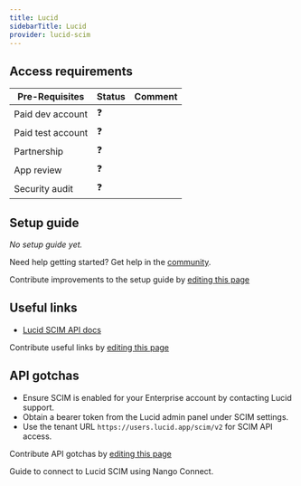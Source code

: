 ```yaml
---
title: Lucid
sidebarTitle: Lucid
provider: lucid-scim
---
```



<Overview />
<PreBuiltTooling />
<PreBuiltUseCases />

## Access requirements
| Pre-Requisites | Status | Comment|
| - | - | - |
| Paid dev account | ❓ |  |
| Paid test account | ❓ |  |
| Partnership | ❓ | |
| App review | ❓ |  |
| Security audit | ❓ | |

## Setup guide

_No setup guide yet._

<Tip>Need help getting started? Get help in the [community](https://nango.dev/slack).</Tip>

<Note>Contribute improvements to the setup guide by [editing this page](https://github.com/nangohq/nango/tree/master/docs-v2/integrations/all/lucid.mdx)</Note>

## Useful links

-   [Lucid SCIM API docs](https://lucid.readme.io/reference/overview-scim)

<Note>Contribute useful links by [editing this page](https://github.com/nangohq/nango/tree/master/docs-v2/integrations/all/lucid.mdx)</Note>

## API gotchas

- Ensure SCIM is enabled for your Enterprise account by contacting Lucid support.
- Obtain a bearer token from the Lucid admin panel under SCIM settings.
- Use the tenant URL `https://users.lucid.app/scim/v2` for SCIM API access.

<Note>Contribute API gotchas by [editing this page](https://github.com/nangohq/nango/tree/master/docs-v2/integrations/all/lucid.mdx)</Note>

<Card title="Connect to Lucid SCIM" icon="link" href="/integrations/all/lucid-scim/connect" horizontal>
  Guide to connect to Lucid SCIM using Nango Connect.
</Card>
